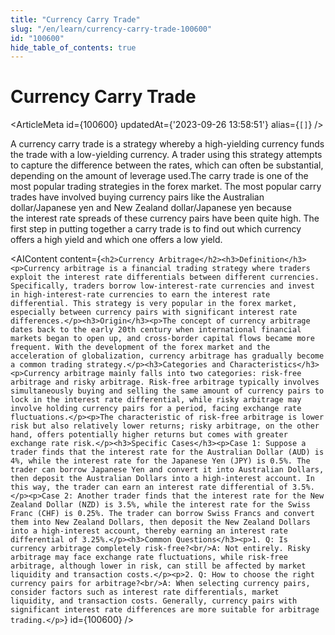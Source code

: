```yaml
---
title: "Currency Carry Trade"
slug: "/en/learn/currency-carry-trade-100600"
id: "100600"
hide_table_of_contents: true
---
```



# Currency Carry Trade

<ArticleMeta id={100600} updatedAt={'2023-09-26 13:58:51'} alias={`[]`} />
<div className='border-solid border-b border-t-0 my-4 border-[var(--ifm-color-gray-300)]' />

A currency carry trade is a strategy whereby a high-yielding currency funds the trade with a low-yielding currency. A trader using this strategy attempts to capture the difference between the rates, which can often be substantial, depending on the amount of leverage used.The carry trade is one of the most popular trading strategies in the forex market. The most popular carry trades have involved buying currency pairs like the Australian dollar/Japanese yen and New Zealand dollar/Japanese yen because the interest rate spreads of these currency pairs have been quite high. The first step in putting together a carry trade is to find out which currency offers a high yield and which one offers a low yield.

<AIContent content={`<h2>Currency Arbitrage</h2><h3>Definition</h3><p>Currency arbitrage is a financial trading strategy where traders exploit the interest rate differentials between different currencies. Specifically, traders borrow low-interest-rate currencies and invest in high-interest-rate currencies to earn the interest rate differential. This strategy is very popular in the forex market, especially between currency pairs with significant interest rate differences.</p><h3>Origin</h3><p>The concept of currency arbitrage dates back to the early 20th century when international financial markets began to open up, and cross-border capital flows became more frequent. With the development of the forex market and the acceleration of globalization, currency arbitrage has gradually become a common trading strategy.</p><h3>Categories and Characteristics</h3><p>Currency arbitrage mainly falls into two categories: risk-free arbitrage and risky arbitrage. Risk-free arbitrage typically involves simultaneously buying and selling the same amount of currency pairs to lock in the interest rate differential, while risky arbitrage may involve holding currency pairs for a period, facing exchange rate fluctuations.</p><p>The characteristic of risk-free arbitrage is lower risk but also relatively lower returns; risky arbitrage, on the other hand, offers potentially higher returns but comes with greater exchange rate risk.</p><h3>Specific Cases</h3><p>Case 1: Suppose a trader finds that the interest rate for the Australian Dollar (AUD) is 4%, while the interest rate for the Japanese Yen (JPY) is 0.5%. The trader can borrow Japanese Yen and convert it into Australian Dollars, then deposit the Australian Dollars into a high-interest account. In this way, the trader can earn an interest rate differential of 3.5%.</p><p>Case 2: Another trader finds that the interest rate for the New Zealand Dollar (NZD) is 3.5%, while the interest rate for the Swiss Franc (CHF) is 0.25%. The trader can borrow Swiss Francs and convert them into New Zealand Dollars, then deposit the New Zealand Dollars into a high-interest account, thereby earning an interest rate differential of 3.25%.</p><h3>Common Questions</h3><p>1. Q: Is currency arbitrage completely risk-free?<br/>A: Not entirely. Risky arbitrage may face exchange rate fluctuations, while risk-free arbitrage, although lower in risk, can still be affected by market liquidity and transaction costs.</p><p>2. Q: How to choose the right currency pairs for arbitrage?<br/>A: When selecting currency pairs, consider factors such as interest rate differentials, market liquidity, and transaction costs. Generally, currency pairs with significant interest rate differences are more suitable for arbitrage trading.</p>`} id={100600} />
